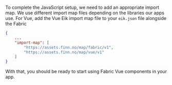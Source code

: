 To complete the JavaScript setup, we need to add an appropriate import map. We use different import map files depending
on the libraries our apps use. For Vue, add the Vue Eik import map file to your `eik.json` file alongside the Fabric

```json:eik.json
{
    ...
    "import-map": [
        "https://assets.finn.no/map/fabric/v1",
        "https://assets.finn.no/map/vue/v1"
    ]
}
```

With that, you should be ready to start using Fabric Vue components in your app.

